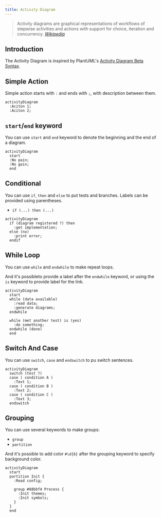 ```yaml
---
title: Activity Diagram
---
```


> Activity diagrams are graphical representations of workflows of stepwise activities and actions with support for choice, iteration and concurrency.
> <cite><a href="https://en.wikipedia.org/wiki/Activity_diagram">Wikipedia</a></cite>

## Introduction

The Activity Diagram is inspired by PlantUML's [Activity Diagram Beta Syntax](https://plantuml.com/en/activity-diagram-beta).

## Simple Action

Simple action starts with `:` and ends with `;`, with description between them.

```pintora play
activityDiagram
  :Aciton 1;
  :Aciton 2;
```

## `start`/`end` keyword

You can use `start` and `end` keyword to denote the beginning and the end of a diagram.

```pintora play
activityDiagram
  start
  :No pain;
  :No gain;
  end
```

## Conditional

You can use `if`, `then` and `else` to put tests and branches. Labels can be provided using parentheses.

- `if (...) then (...)`

```pintora play
activityDiagram
  if (diagram registered ?) then
    :get implementation;
  else (no)
    :print error;
  endif
```

## While Loop

You can use `while` and `endwhile` to make repeat loops.

And it's possibleto provide a label after the `endwhile` keyword, or using the `is` keyword to provide label for the link.

```pintora play
activityDiagram
  start
  while (data available)
    :read data;
    :generate diagrams;
  endwhile

  while (met another test) is (yes)
    :do something;
  endwhile (done)
  end
```

## Switch And Case

You can use `switch`, `case` and `endswitch` to pu switch sentences.

```pintora play
activityDiagram
  switch (test ?)
  case ( condition A )
    :Text 1;
  case ( condition B )
    :Text 2;
  case ( condition C )
    :Text 3;
  endswitch
```

## Grouping

You can use several keywords to make groups:

- `group`
- `partition`

And it's possible to add color `#\d{6}` after the grouping keyword to specify background color.

```pintora play
activityDiagram
  start
  partition Init {
    :Read config;

    group #88bbf4 Process {
      :Init themes;
      :Init symbols;
    }
  }
  end
```
